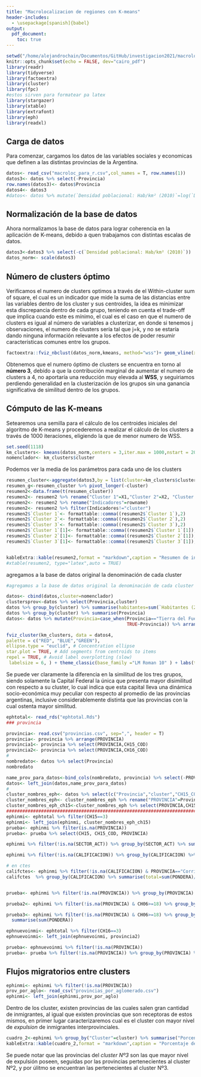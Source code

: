 ```yaml
---
title: "Macrolocalizacion de regiones con K-means"
header-includes:
  - \usepackage[spanish]{babel}
output: 
  pdf_document:
    toc: true
---
```

```r
setwd("/home/alejandrochain/Documentos/GitHub/investigacion2021/macrolocalizacion")
knitr::opts_chunk$set(echo = FALSE, dev="cairo_pdf")
library(readr)
library(tidyverse)
library(factoextra)
library(cluster)
library(fpc)
#estos sirven para formatear pa latex
library(stargazer)
library(xtable)
library(extrafont)
library(eph)
library(readxl)
```

## Carga de datos
Para comenzar, cargamos los datos de las variables sociales y economicas que definen a las distintas provincias de la Argentina.
```r
datos<- read_csv("macroloc_para_r.csv",col_names = T, row.names(1))
datos3<- datos %>% select(-Provincia)
row.names(datos3)<- datos$Provincia
datos4<- datos3
#datos<- datos %>% mutate(`Densidad poblacional: Hab/km² (2010)`=log(`Densidad poblacional: Hab/km² (2010)`))
```

## Normalización de la base de datos
Ahora normalizamos la base de datos para lograr coherencia en la aplicación de K-means, debido a quen trabajamos con distintas escalas de datos.
```r
datos3<-datos3 %>% select(-c(`Densidad poblacional: Hab/km² (2010)`))
datos_norm<- scale(datos3)
```
## Número de clusters óptimo
Verificamos el numero de clusters optimos a través de el Within-cluster sum of square, el cual es un indicador que mide la suma de las distancias entre las variables dentro de  los cluster y sus centroides, la idea es minimizar esta discrepancia dentro de cada grupo, teniendo en cuenta el trade-off que implica cuando este es mínimo, el cual es el caso en que el numero de clusters es igual al número de variables a clusterizar, en donde si tenemos j observaciones, el numero de clusters sería tal que j=k, y no se estaría dando ninguna información relevante a los efectos de poder resumir caracteristicas comunes entre los grupos.

\begin {center}
$WCSS=\sum_{i=1}^{N_{C}} \sum_{\textbf{x}\in Ci} distancia(\textbf{x},\bar {\textbf x} _{\textbf{Ci}})$ 
\end {center}
```r
factoextra::fviz_nbclust(datos_norm,kmeans, method="wss")+ geom_vline(xintercept = 3, colour="RED", linetype="dotted") + theme_classic() + labs(title="Numero óptimo de clusters") + xlab("Número de clusters") + ylab("WSS")+ theme(text=element_text(family = "LM Roman 10"), title = element_text(face = "bold"))

```
Obtenemos que el numero óptimo de clusters se encuentra en torno al **número 3**, debido a que la contribución marginal de aumentar el numero de  clusters a 4, no aportaría una reducción muy elevada al **WSS**, y seguiriamos perdiendo generalidad en la clusterización de los grupos sin una ganancia significativa de similitud dentro de los grupos.

## Cómputo de las K-means 
Setearemos una semilla para el cálculo de los centroides iniciales del algoritmo de K-means y procederemos a realizar el cálculo de los clusters a través de 1000 iteraciones, eligiendo la que de menor numero de WSS.
```r
set.seed(1118)
km_clusters<- kmeans(datos_norm,centers = 3,iter.max = 1000,nstart = 2000)
nomenclador<- km_clusters$cluster
```
Podemos ver la media de los parámetros para cada uno de los clusters
```r
resumen_cluster<-aggregate(datos3,by = list(cluster=km_clusters$cluster),FUN = median)
resumen_g<-resumen_cluster %>% pivot_longer(-cluster)
resumen2<-data.frame(t(resumen_cluster)) 
resumen2<- resumen2 %>% rename("Cluster 1"=X1,"Cluster 2"=X2, "Cluster 3"=X3) %>% rownames_to_column()
resumen2<- resumen2 %>% rename("Indicadores"=rowname)
resumen2<- resumen2 %>% filter(Indicadores!="cluster")
resumen2$`Cluster 1`<- formattable::comma((resumen2$`Cluster 1`),2)
resumen2$`Cluster 2`<- formattable::comma((resumen2$`Cluster 2`),2)
resumen2$`Cluster 3`<- formattable::comma((resumen2$`Cluster 3`),2)
resumen2$`Cluster 1`[1]<- formattable::comma((resumen2$`Cluster 1`[1]),0)
resumen2$`Cluster 2`[1]<- formattable::comma((resumen2$`Cluster 2`[1]),0)
resumen2$`Cluster 3`[1]<- formattable::comma((resumen2$`Cluster 3`[1]),0)


kableExtra::kable(resumen2,format = "markdown",caption = "Resumen de indicadores por cluster")
#xtable(resumen2, type="latex",auto = TRUE)
```
agregamos a la base de datos original la denominación de cada cluster
```r
#agregamos a la base de datos original la denominación de cada cluster

datos<- cbind(datos,cluster=nomenclador)
clustersprov<-datos %>% select(Provincia,cluster)
datos %>% group_by(cluster) %>% summarise(habitantes=sum(`Habitantes (2010)`))
datos %>% group_by(cluster) %>% summarise(Provincia)
datos<- datos %>% mutate(Provincia=case_when(Provincia=="Tierra del Fuego, Antártida e Islas del Atlántico Sur (4)"~ "Tierra del Fuego, Antártida e Islas del Atlántico Sur",
                                             TRUE~Provincia)) %>% arrange(Provincia)
```
```r
fviz_cluster(km_clusters, data = datos4,
palette = c("RED", "BLUE","GREEN"),
ellipse.type = "euclid", # Concentration ellipse
star.plot = TRUE, # Add segments from centroids to items
repel = TRUE, # Avoid label overplotting (slow)
 labelsize = 6, ) + theme_classic(base_family ="LM Roman 10" ) + labs(title="Plot de clusters resultantes de la macrolocalización") + theme(text=element_text(family = "LM Roman 10"), title = element_text(face = "bold"))
```
Se puede ver claramente la diferencia en la similitud de los tres grupos, siendo solamente la Capital Federal la única que presenta mayor disimilitud con respecto a su cluster, lo cual indica que esta capital lleva una dinámica socio-económica muy peculiar con respecto al promedio de las provincias argentinas, inclusive considerablemente distinta que las provincias con la cual ostenta mayor similitud.
```r

ephtotal<- read_rds("ephtotal.Rds")
### provincia

provincia<- read.csv("provincias.csv", sep=",", header = T)
provincia<- provincia %>% arrange(PROVINCIA)
provincia1<- provincia %>% select(PROVINCIA,CH15_COD)
provincia2<- provincia %>% select(PROVINCIA,CH16_COD)
#
nombredato<- datos %>% select(Provincia)
nombredato

name_prov_para_datos<-bind_cols(nombredato, provincia) %>% select(-PROVINCIA)
datos<- left_join(datos,name_prov_para_datos)
#
cluster_nombres_eph<- datos %>% select(c("Provincia","cluster","CH15_COD","CH16_COD"))
cluster_nombres_eph<- cluster_nombres_eph %>% rename("PROVINCIA"=Provincia)
cluster_nombres_eph_ch15<-cluster_nombres_eph %>% select(PROVINCIA,CH15_COD, cluster)
##############################################################################################
ephinmi<- ephtotal %>% filter(CH15==3) 
ephinmi<- left_join(ephinmi, cluster_nombres_eph_ch15) 
prueba<- ephinmi %>% filter(is.na(PROVINCIA))
prueba<- prueba %>% select(CH15, CH15_COD, PROVINCIA)

ephinmi %>% filter(!is.na(SECTOR_ACT)) %>% group_by(SECTOR_ACT) %>% summarise(porcentaje=formattable::percent (sum(PONDERA)/sum(ephinmi$PONDERA[!is.na(SECTOR_ACT)]))) %>% arrange(-porcentaje)

ephinmi %>% filter(!is.na(CALIFICACION)) %>% group_by(CALIFICACION) %>% summarise(porcentaje=formattable::percent (sum(PONDERA)/sum(ephinmi$PONDERA[!is.na(CALIFICACION)]))) %>% arrange(-porcentaje)

# en ctes
califctes<- ephinmi %>% filter(!is.na(CALIFICACION) & PROVINCIA=="Corrientes")
califctes  %>% group_by(CALIFICACION) %>% summarise(total=sum(PONDERA)/sum(califctes$PONDERA))%>% arrange(-total)


prueba<- ephinmi %>% filter(!is.na(PROVINCIA)) %>% group_by(PROVINCIA) %>% summarise(formattable::percent((total_migrantes=sum(PONDERA)/sum(ephinmi$PONDERA[!is.na(PROVINCIA)])),2))

prueba2<- ephinmi %>% filter(!is.na(PROVINCIA) & CH06>=18) %>% group_by(PROVINCIA) %>% summarise(formattable::percent((total_migrantes=sum(PONDERA)/sum(ephinmi$PONDERA[!is.na(PROVINCIA) & CH06>=18])),2))

prueba3<- ephinmi %>% filter(!is.na(PROVINCIA) & CH06>=18) %>% group_by(AGLOMERADO2) %>% 
  summarise(sum(PONDERA))

ephnuevoinmi<- ephtotal %>% filter(CH16==3) 
ephnuevoinmi<- left_join(ephnuevoinmi, provincia2)

prueba<- ephnuevoinmi %>% filter(!is.na(PROVINCIA))
prueba<- prueba %>% filter(!is.na(PROVINCIA)) %>% group_by(PROVINCIA) %>% summarise(formattable::percent((total_migrantes=sum(PONDERA)/sum(prueba$PONDERA)),2)) 
```
## Flujos migratorios entre clusters
```r
ephinmi<- ephinmi %>% filter(!is.na(PROVINCIA))
prov_por_aglo<- read_csv("provincias_por_aglomerado.csv")
ephinmi<- left_join(ephinmi,prov_por_aglo)
```
Dentro de los cluster, existen provincias de las cuales salen gran cantidad de inmigrantes, al igual que existen provincias que son receptoras de estos mismos, en primer lugar caracterizaremos cual es el cluster con mayor nivel de *expulsion* de inmigrantes interprovinciales.
```r
cuadro_2<-ephinmi %>% group_by("Cluster"=cluster) %>% summarise("Porcentaje"=formattable::percent((sum(PONDERA)/sum(ephinmi$PONDERA))))
kableExtra::kable(cuadro_2,format = "markdown",caption = "Porcentaje de migrantes por cluster")
```
Se puede notar que las provincias del *cluster Nº3* son las que mayor nivel de expulsión poseen, seguidas por las provincias pertenecientes al cluster Nº2, y por úlitmo se encuentran las pertenecientes al cluster Nº3.

```r

```







